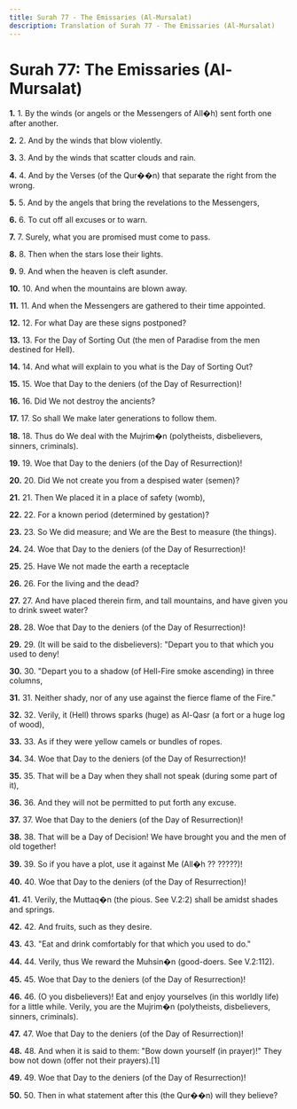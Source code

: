 ```yaml
---
title: Surah 77 - The Emissaries (Al-Mursalat)
description: Translation of Surah 77 - The Emissaries (Al-Mursalat)
---
```


# Surah 77: The Emissaries (Al-Mursalat)

**1.** 1. By the winds (or angels or the Messengers of All�h) sent forth one after another.

**2.** 2. And by the winds that blow violently.

**3.** 3. And by the winds that scatter clouds and rain.

**4.** 4. And by the Verses (of the Qur��n) that separate the right from the wrong.

**5.** 5. And by the angels that bring the revelations to the Messengers,

**6.** 6. To cut off all excuses or to warn.

**7.** 7. Surely, what you are promised must come to pass.

**8.** 8. Then when the stars lose their lights.

**9.** 9. And when the heaven is cleft asunder.

**10.** 10. And when the mountains are blown away.

**11.** 11. And when the Messengers are gathered to their time appointed.

**12.** 12. For what Day are these signs postponed?

**13.** 13. For the Day of Sorting Out (the men of Paradise from the men destined for Hell).

**14.** 14. And what will explain to you what is the Day of Sorting Out?

**15.** 15. Woe that Day to the deniers (of the Day of Resurrection)!

**16.** 16. Did We not destroy the ancients?

**17.** 17. So shall We make later generations to follow them.

**18.** 18. Thus do We deal with the Mujrim�n (polytheists, disbelievers, sinners, criminals).

**19.** 19. Woe that Day to the deniers (of the Day of Resurrection)!

**20.** 20. Did We not create you from a despised water (semen)?

**21.** 21. Then We placed it in a place of safety (womb),

**22.** 22. For a known period (determined by gestation)?

**23.** 23. So We did measure; and We are the Best to measure (the things).

**24.** 24. Woe that Day to the deniers (of the Day of Resurrection)!

**25.** 25. Have We not made the earth a receptacle

**26.** 26. For the living and the dead?

**27.** 27. And have placed therein firm, and tall mountains, and have given you to drink sweet water?

**28.** 28. Woe that Day to the deniers (of the Day of Resurrection)!

**29.** 29. (It will be said to the disbelievers): "Depart you to that which you used to deny!

**30.** 30. "Depart you to a shadow (of Hell-Fire smoke ascending) in three columns,

**31.** 31. Neither shady, nor of any use against the fierce flame of the Fire."

**32.** 32. Verily, it (Hell) throws sparks (huge) as Al-Qasr (a fort or a huge log of wood),

**33.** 33. As if they were yellow camels or bundles of ropes.

**34.** 34. Woe that Day to the deniers (of the Day of Resurrection)!

**35.** 35. That will be a Day when they shall not speak (during some part of it),

**36.** 36. And they will not be permitted to put forth any excuse.

**37.** 37. Woe that Day to the deniers (of the Day of Resurrection)!

**38.** 38. That will be a Day of Decision! We have brought you and the men of old together!

**39.** 39. So if you have a plot, use it against Me (All�h ?? ?????)!

**40.** 40. Woe that Day to the deniers (of the Day of Resurrection)!

**41.** 41. Verily, the Muttaq�n (the pious. See V.2:2) shall be amidst shades and springs.

**42.** 42. And fruits, such as they desire.

**43.** 43. "Eat and drink comfortably for that which you used to do."

**44.** 44. Verily, thus We reward the Muhsin�n (good-doers. See V.2:112).

**45.** 45. Woe that Day to the deniers (of the Day of Resurrection)!

**46.** 46. (O you disbelievers)! Eat and enjoy yourselves (in this worldly life) for a little while. Verily, you are the Mujrim�n (polytheists, disbelievers, sinners, criminals).

**47.** 47. Woe that Day to the deniers (of the Day of Resurrection)!

**48.** 48. And when it is said to them: "Bow down yourself (in prayer)!" They bow not down (offer not their prayers).[1]

**49.** 49. Woe that Day to the deniers (of the Day of Resurrection)!

**50.** 50. Then in what statement after this (the Qur��n) will they believe?

